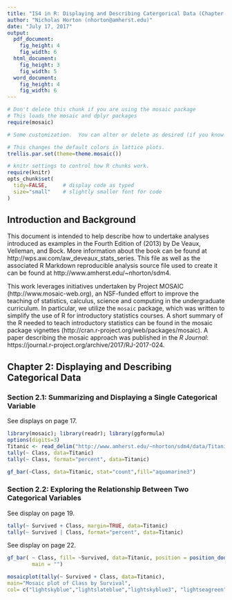```yaml
---
title: "IS4 in R: Displaying and Describing Catergorical Data (Chapter 2)"
author: "Nicholas Horton (nhorton@amherst.edu)"
date: "July 17, 2017"
output: 
  pdf_document:
    fig_height: 4
    fig_width: 6
  html_document:
    fig_height: 3
    fig_width: 5
  word_document:
    fig_height: 4
    fig_width: 6
---
```



```r
# Don't delete this chunk if you are using the mosaic package
# This loads the mosaic and dplyr packages
require(mosaic)
```

```r
# Some customization.  You can alter or delete as desired (if you know what you are doing).

# This changes the default colors in lattice plots.
trellis.par.set(theme=theme.mosaic())  

# knitr settings to control how R chunks work.
require(knitr)
opts_chunk$set(
  tidy=FALSE,     # display code as typed
  size="small"    # slightly smaller font for code
)
```

## Introduction and Background 

This document is intended to help describe how to undertake analyses introduced 
as examples in the Fourth Edition of \emph{Intro Stats} (2013) by De Veaux, Velleman, and Bock.
More information about the book can be found at http://wps.aw.com/aw_deveaux_stats_series.  This
file as well as the associated R Markdown reproducible analysis source file used to create it can be found at http://www.amherst.edu/~nhorton/sdm4.

This work leverages initiatives undertaken by Project MOSAIC (http://www.mosaic-web.org), an NSF-funded effort to improve the teaching of statistics, calculus, science and computing in the undergraduate curriculum. In particular, we utilize the `mosaic` package, which was written to simplify the use of R for introductory statistics courses. A short summary of the R needed to teach introductory statistics can be found in the mosaic package vignettes (http://cran.r-project.org/web/packages/mosaic).  A paper describing the mosaic approach was published in the *R Journal*: https://journal.r-project.org/archive/2017/RJ-2017-024.

## Chapter 2: Displaying and Describing Categorical Data

### Section 2.1: Summarizing and Displaying a Single Categorical Variable

See displays on page 17.
\vspace{12pt}
```r
library(mosaic); library(readr); library(ggformula)
options(digits=3)
Titanic <- read_delim("http://www.amherst.edu/~nhorton/sdm4/data/Titanic.txt", delim="\t")
tally(~ Class, data=Titanic)
tally(~ Class, format="percent", data=Titanic)
```
\newpage
```r
gf_bar(~Class, data=Titanic, stat="count",fill="aquamarine3")
```

### Section 2.2: Exploring the Relationship Between Two Categorical Variables

See display on page 19.
\vspace{12pt}
```r
tally(~ Survived + Class, margin=TRUE, data=Titanic)
tally(~ Survived | Class, format="percent", data=Titanic)
```

See display on page 22.
\newpage
```r
gf_bar( ~ Class, fill= ~Survived, data=Titanic, position = position_dodge(),
        main = "")
```
\vspace{12pt}
```r
mosaicplot(tally(~ Survived + Class, data=Titanic),
main="Mosaic plot of Class by Survival", 
col= c("lightskyblue","lightslateblue","lightskyblue3", "lightseagreen"))
```

